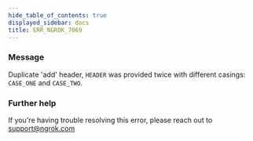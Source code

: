 ```yaml
---
hide_table_of_contents: true
displayed_sidebar: docs
title: ERR_NGROK_7069
---
```


### Message

Duplicate 'add' header, `HEADER` was provided twice with different casings: `CASE_ONE` and `CASE_TWO`.

<ErrorDetails />

### Further help

If you're having trouble resolving this error, please reach out to [support@ngrok.com](mailto:support@ngrok.com?subject=Help%20with%20ERR_NGROK_7069)
